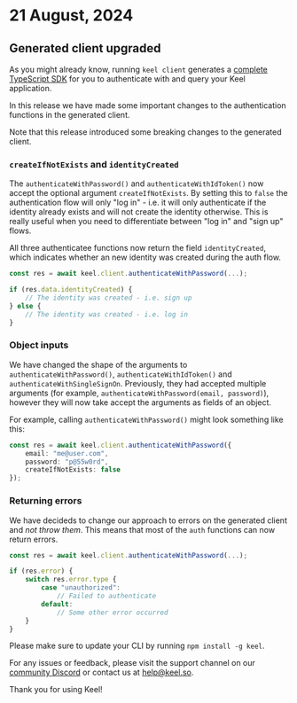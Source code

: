 # 21 August, 2024

## Generated client __upgraded__

As you might already know, running `keel client` generates a [complete TypeScript SDK](https://docs.keel.so/apis/client) for you to authenticate with and query your Keel application.

In this release we have made some important changes to the authentication functions in the generated client.


<Callout type="warning" emoji="⚠️">
Note that this release introduced some breaking changes to the generated client.
</Callout>

### `createIfNotExists` and `identityCreated`

The `authenticateWithPassword()` and `authenticateWithIdToken()` now accept the optional argument `createIfNotExists`. By setting this to `false` the authentication flow will only "log in" - i.e. it will only authenticate if the identity already exists and will not create the identity otherwise. This is really useful when you need to differentiate between "log in" and "sign up" flows.

All three authenticatee functions now return the field `identityCreated`, which indicates whether an new identity was created during the auth flow.

```typescript
const res = await keel.client.authenticateWithPassword(...);

if (res.data.identityCreated) {
    // The identity was created - i.e. sign up
} else {
    // The identity was created - i.e. log in
}
```

### Object inputs

We have changed the shape of the arguments to `authenticateWithPassword()`, `authenticateWithIdToken()` and `authenticateWithSingleSignOn`. Previously, they had accepted multiple arguments (for example, `authenticateWithPassword(email, password)`), however they will now take accept the arguments as fields of an object. 

For example, calling `authenticateWithPassword()` might look something like this:

```typescript
const res = await keel.client.authenticateWithPassword({ 
    email: "me@user.com",
    password: "p@55w0rd",
    createIfNotExists: false
});
```

### Returning errors

We have decideds to change our approach to errors on the generated client and _not throw them_. This means that most of the `auth` functions can now return errors.

```typescript
const res = await keel.client.authenticateWithPassword(...);

if (res.error) {
    switch res.error.type {
        case "unauthorized":
            // Failed to authenticate
        default:
            // Some other error occurred
    }
}
```


Please make sure to update your CLI by running `npm install -g keel`.

For any issues or feedback, please visit the support channel on our [community Discord](https://keel.so/discord) or contact us at [help@keel.so](mailto:help@keel.so).

Thank you for using Keel!
